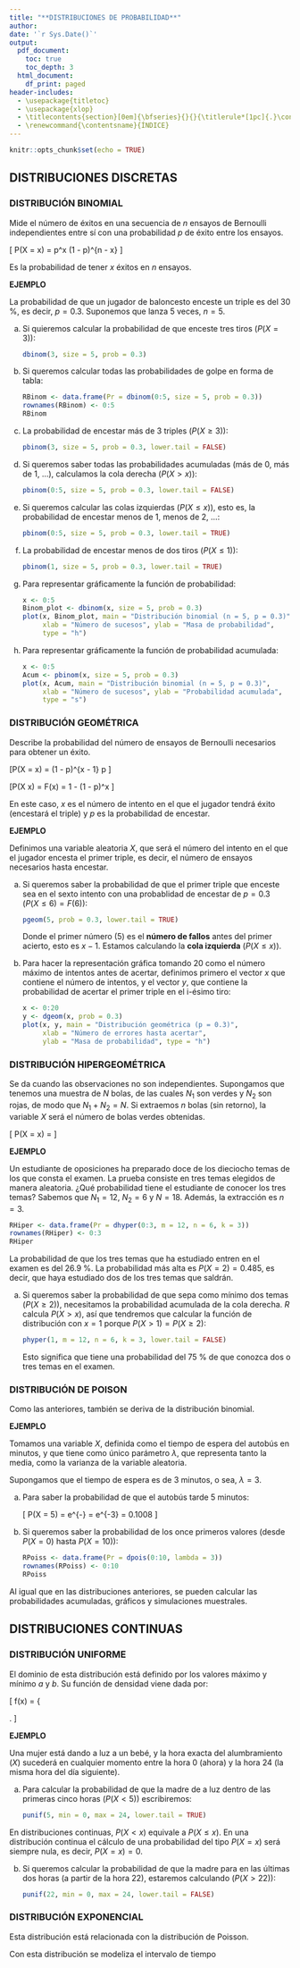 ```yaml
---
title: "**DISTRIBUCIONES DE PROBABILIDAD**"
author: 
date: '`r Sys.Date()`'
output:
  pdf_document:
    toc: true
    toc_depth: 3
  html_document:
    df_print: paged
header-includes:
  - \usepackage{titletoc}
  - \usepackage{xlop}
  - \titlecontents{section}[0em]{\bfseries}{}{}{\titlerule*[1pc]{.}\contentspage}
  - \renewcommand{\contentsname}{ÍNDICE}
---
```


```r
knitr::opts_chunk$set(echo = TRUE)
```

\newpage

## **DISTRIBUCIONES DISCRETAS**

\vspace{12pt}
### **DISTRIBUCIÓN BINOMIAL**

Mide el número de éxitos en una secuencia de $n$ ensayos de Bernoulli independientes entre sí con una probabilidad $p$ de éxito entre los ensayos.

\[ P(X = x) = \binom{n}{x} p^x (1 - p)^{n - x} \]

Es la probabilidad de tener $x$ éxitos en $n$ ensayos.

**EJEMPLO**

La probabilidad de que un jugador de baloncesto enceste un triple es del 30 %, es decir, $p = 0.3$. Suponemos que lanza $5$ veces, $n = 5$.

a) Si quieremos calcular la probabilidad de que enceste tres tiros $(P(X = 3))$:

    ```r
    dbinom(3, size = 5, prob = 0.3)
    ```

b) Si queremos calcular todas las probabilidades de golpe en forma de tabla:

    ```r
    RBinom <- data.frame(Pr = dbinom(0:5, size = 5, prob = 0.3))
    rownames(RBinom) <- 0:5
    RBinom
    ```

c) La probabilidad de encestar más de $3$ triples $(P(X \geq 3))$:

    ```r
    pbinom(3, size = 5, prob = 0.3, lower.tail = FALSE)
    ```

d) Si queremos saber todas las probabilidades acumuladas (más de $0$, más de $1$, ...), calculamos la cola derecha $(P(X > x))$:

    ```r
    pbinom(0:5, size = 5, prob = 0.3, lower.tail = FALSE)
    ```

e) Si queremos calcular las colas izquierdas $(P(X \leq x))$, esto es, la probabilidad de encestar menos de $1$, menos de $2$, ...:

    ```r
    pbinom(0:5, size = 5, prob = 0.3, lower.tail = TRUE)
    ```

f) La probabilidad de encestar menos de dos tiros $(P(X \leq 1))$:

    ```r
    pbinom(1, size = 5, prob = 0.3, lower.tail = TRUE)
    ```

g) Para representar gráficamente la función de probabilidad:

    ```r
    x <- 0:5
    Binom_plot <- dbinom(x, size = 5, prob = 0.3)
    plot(x, Binom_plot, main = "Distribución binomial (n = 5, p = 0.3)",
         xlab = "Número de sucesos", ylab = "Masa de probabilidad",
         type = "h")
    ```

h) Para representar gráficamente la función de probabilidad acumulada:

    ```r
    x <- 0:5
    Acum <- pbinom(x, size = 5, prob = 0.3)
    plot(x, Acum, main = "Distribución binomial (n = 5, p = 0.3)",
         xlab = "Número de sucesos", ylab = "Probabilidad acumulada",
         type = "s")
    ```

### **DISTRIBUCIÓN GEOMÉTRICA**

Describe la probabilidad del número de ensayos de Bernoulli necesarios para obtener un éxito.

\[P(X = x) = (1 - p)^{x - 1} p \]

\[P(X \leq x) = F(x) = 1 - (1 - p)^x \]

En este caso, $x$ es el número de intento en el que el jugador tendrá éxito (encestará el triple) y $p$ es la probabilidad de encestar.

**EJEMPLO**

Definimos una variable aleatoria $X$, que será el número del intento en el que el jugador encesta el primer triple, es decir, el número de ensayos necesarios hasta encestar.

a) Si queremos saber la probabilidad de que el primer triple que enceste sea en el sexto intento con una probablidad de encestar de $p = 0.3$ $(P(X \leq 6) = F(6))$:

    ```r
    pgeom(5, prob = 0.3, lower.tail = TRUE)
    ```

    Donde el primer número $(5)$ es el **número de fallos** antes del primer acierto, esto es $x - 1$. Estamos calculando la **cola izquierda** $(P(X \leq x))$.

b) Para hacer la representación gráfica tomando $20$ como el número máximo de intentos antes de acertar, definimos primero el vector $x$ que contiene el número de intentos, y el vector $y$, que contiene la probabilidad de acertar el primer triple en el i-ésimo tiro:

    ```r
    x <- 0:20
    y <- dgeom(x, prob = 0.3)
    plot(x, y, main = "Distribución geométrica (p = 0.3)",
         xlab = "Número de errores hasta acertar", 
         ylab = "Masa de probabilidad", type = "h")
    ```

### **DISTRIBUCIÓN HIPERGEOMÉTRICA**

Se da cuando las observaciones no son independientes. Supongamos que tenemos una muestra de $N$ bolas, de las cuales $N_1$ son verdes y $N_2$ son rojas, de modo que $N_1 + N_2 = N$. Si extraemos $n$ bolas (sin retorno), la variable $X$ será el número de bolas verdes obtenidas.

\[ P(X = x) = \frac{\binom{N_1}{x} \binom{N_2}{n - x}}{\binom{N}{n}} \]

**EJEMPLO**

Un estudiante de oposiciones ha preparado doce de los dieciocho temas de los que consta el examen. La prueba consiste en tres temas elegidos de manera aleatoria. ¿Qué probabilidad tiene el estudiante de conocer los tres temas? Sabemos que $N_1 = 12$, $N_2 = 6$ y $N = 18$. Además, la extracción es $n = 3$.

```r
RHiper <- data.frame(Pr = dhyper(0:3, m = 12, n = 6, k = 3))
rownames(RHiper) <- 0:3
RHiper
```

La probabilidad de que los tres temas que ha estudiado entren en el examen es del $26.9 \; \%$. La probabilidad más alta es $P(X = 2) = 0.485$, es decir, que haya estudiado dos de los tres temas que saldrán.

a) Si queremos saber la probabilidad de que sepa como mínimo dos temas $(P(X \geq 2))$, necesitamos la probabilidad acumulada de la cola derecha. $R$ calcula $P(X > x)$, así que tendremos que calcular la función de distribución con $x = 1$ porque $P(X > 1) = P(X \geq 2)$:

    ```r
    phyper(1, m = 12, n = 6, k = 3, lower.tail = FALSE)
    ```

    Esto significa que tiene una probabilidad del $75 \; \%$ de que conozca dos o tres temas en el examen.

### **DISTRIBUCIÓN DE POISON**

Como las anteriores, también se deriva de la distribución binomial.

**EJEMPLO**

Tomamos una variable $X$, definida como el tiempo de espera del autobús en minutos, y que tiene como único parámetro $\lambda$, que representa tanto la media, como la varianza de la variable aleatoria.

Supongamos que el tiempo de espera es de $3$ minutos, o sea, $\lambda = 3$.

a) Para saber la probabilidad de que el autobús tarde $5$ minutos:

    \[ P(X = 5) = \frac{\lambda^k}{k!}e^{-\lambda} = \frac{3^5}{5!}e^{-3} = 0.1008 \]

b) Si queremos saber la probabilidad de los once primeros valores (desde $P(X = 0)$ hasta $P(X = 10)$):

    ```r
    RPoiss <- data.frame(Pr = dpois(0:10, lambda = 3))
    rownames(RPoiss) <- 0:10
    RPoiss
    ```

Al igual que en las distribuciones anteriores, se pueden calcular las probabilidades acumuladas, gráficos y simulaciones muestrales.

\newpage

## **DISTRIBUCIONES CONTINUAS**

\vspace{12pt}
### **DISTRIBUCIÓN UNIFORME**

El dominio de esta distribución está definido por los valores máximo y mínimo $a$ y $b$. Su función de densidad viene dada por:

\[ f(x) = \left\{\begin{array}{ccc} \frac{1}{b - a} & \text{para} & a \leq x \leq b \\ 0 & \text{para} & x < a \text{\; ó \;} x > b \end{array} \right. \]

**EJEMPLO**

Una mujer está dando a luz a un bebé, y la hora exacta del alumbramiento $(X)$ sucederá en cualquier momento entre la hora $0$ (ahora) y la hora $24$ (la misma hora del día siguiente).

a) Para calcular la probabilidad de que la madre de a luz dentro de las primeras cinco horas $(P(X < 5))$ escribiremos:

    ```r
    punif(5, min = 0, max = 24, lower.tail = TRUE)
    ```

En distribuciones continuas, $P(X < x)$ equivale a $P(X \leq x)$. En una distribución continua el cálculo de una probabilidad del tipo $P(X = x)$ será siempre nula, es decir, $P(X = x) = 0$.

b) Si queremos calcular la probabilidad de que la madre para en las últimas dos horas (a partir de la hora $22$), estaremos calculando $(P(X > 22))$:

    ```r
    punif(22, min = 0, max = 24, lower.tail = FALSE)
    ```

### **DISTRIBUCIÓN EXPONENCIAL**

Esta distribución está relacionada con la distribución de Poisson.

Con esta distribución se modeliza el intervalo de tiempo